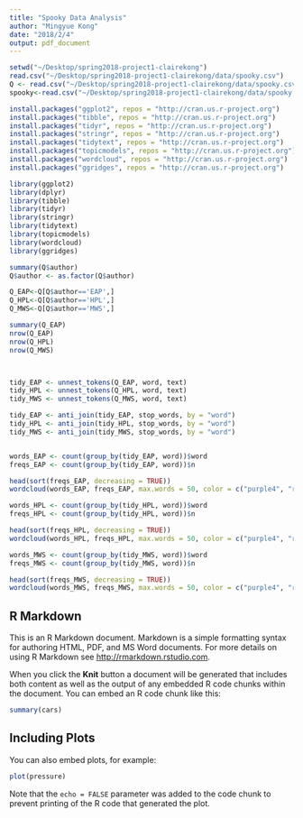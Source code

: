 ```yaml
---
title: "Spooky Data Analysis"
author: "Mingyue Kong"
date: "2018/2/4"
output: pdf_document
---
```


```r
setwd("~/Desktop/spring2018-project1-clairekong")
read.csv("~/Desktop/spring2018-project1-clairekong/data/spooky.csv")
Q <- read.csv("~/Desktop/spring2018-project1-clairekong/data/spooky.csv", stringsAsFactors = FALSE)
spooky<-read.csv("~/Desktop/spring2018-project1-clairekong/data/spooky.csv")

install.packages("ggplot2", repos = "http://cran.us.r-project.org")
install.packages("tibble", repos = "http://cran.us.r-project.org")
install.packages("tidyr", repos = "http://cran.us.r-project.org")
install.packages("stringr", repos = "http://cran.us.r-project.org")
install.packages("tidytext", repos = "http://cran.us.r-project.org")
install.packages("topicmodels", repos = "http://cran.us.r-project.org")
install.packages("wordcloud", repos = "http://cran.us.r-project.org")
install.packages("ggridges", repos = "http://cran.us.r-project.org")

library(ggplot2)
library(dplyr)
library(tibble)
library(tidyr)
library(stringr)
library(tidytext)
library(topicmodels)
library(wordcloud)
library(ggridges)

summary(Q$author)
Q$author <- as.factor(Q$author)

Q_EAP<-Q[Q$author=='EAP',] 
Q_HPL<-Q[Q$author=='HPL',]
Q_MWS<-Q[Q$author=='MWS',]

summary(Q_EAP)
nrow(Q_EAP)
nrow(Q_HPL)
nrow(Q_MWS)



tidy_EAP <- unnest_tokens(Q_EAP, word, text)
tidy_HPL <- unnest_tokens(Q_HPL, word, text)
tidy_MWS <- unnest_tokens(Q_MWS, word, text)

tidy_EAP <- anti_join(tidy_EAP, stop_words, by = "word")
tidy_HPL <- anti_join(tidy_HPL, stop_words, by = "word")
tidy_MWS <- anti_join(tidy_MWS, stop_words, by = "word")


words_EAP <- count(group_by(tidy_EAP, word))$word
freqs_EAP <- count(group_by(tidy_EAP, word))$n

head(sort(freqs_EAP, decreasing = TRUE))
wordcloud(words_EAP, freqs_EAP, max.words = 50, color = c("purple4", "red4", "black"))

words_HPL <- count(group_by(tidy_HPL, word))$word
freqs_HPL <- count(group_by(tidy_HPL, word))$n

head(sort(freqs_HPL, decreasing = TRUE))
wordcloud(words_HPL, freqs_HPL, max.words = 50, color = c("purple4", "red4", "black"))

words_MWS <- count(group_by(tidy_MWS, word))$word
freqs_MWS <- count(group_by(tidy_MWS, word))$n

head(sort(freqs_MWS, decreasing = TRUE))
wordcloud(words_MWS, freqs_MWS, max.words = 50, color = c("purple4", "red4", "black"))

```

## R Markdown

This is an R Markdown document. Markdown is a simple formatting syntax for authoring HTML, PDF, and MS Word documents. For more details on using R Markdown see <http://rmarkdown.rstudio.com>.

When you click the **Knit** button a document will be generated that includes both content as well as the output of any embedded R code chunks within the document. You can embed an R code chunk like this:

```r
summary(cars)
```

## Including Plots

You can also embed plots, for example:

```r
plot(pressure)
```

Note that the `echo = FALSE` parameter was added to the code chunk to prevent printing of the R code that generated the plot.
